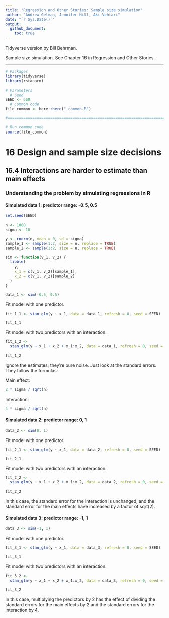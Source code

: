 ```yaml
---
title: "Regression and Other Stories: Sample size simulation"
author: "Andrew Gelman, Jennifer Hill, Aki Vehtari"
date: "`r Sys.Date()`"
output:
  github_document:
    toc: true
---
```

Tidyverse version by Bill Behrman.

Sample size simulation. See Chapter 16 in Regression and Other Stories.

-------------

```r
# Packages
library(tidyverse)
library(rstanarm)

# Parameters
  # Seed
SEED <- 660
  # Common code
file_common <- here::here("_common.R")

#===============================================================================

# Run common code
source(file_common)
```

# 16 Design and sample size decisions

## 16.4 Interactions are harder to estimate than main effects

### Understanding the problem by simulating regressions in R

#### Simulated data 1: predictor range: -0.5, 0.5

```r
set.seed(SEED)

n <- 1000
sigma <- 10

y <- rnorm(n, mean = 0, sd = sigma)
sample_1 <- sample(1:2, size = n, replace = TRUE)
sample_2 <- sample(1:2, size = n, replace = TRUE)

sim <- function(v_1, v_2) {
  tibble(
    y,
    x_1 = c(v_1, v_2)[sample_1],
    x_2 = c(v_1, v_2)[sample_2]
  )
}

data_1 <- sim(-0.5, 0.5)
```

Fit model with one predictor.

```r
fit_1_1 <- stan_glm(y ~ x_1, data = data_1, refresh = 0, seed = SEED)

fit_1_1
```

Fit model with two predictors with an interaction.

```r
fit_1_2 <- 
  stan_glm(y ~ x_1 + x_2 + x_1:x_2, data = data_1, refresh = 0, seed = SEED)

fit_1_2
```

Ignore the estimates; they're pure noise. Just look at the standard errors. They follow the formulas:

Main effect:

```r
2 * sigma / sqrt(n)
```

Interaction:

```r
4 * sigma / sqrt(n)
```

#### Simulated data 2: predictor range: 0, 1

```r
data_2 <- sim(0, 1)
```

Fit model with one predictor.

```r
fit_2_1 <- stan_glm(y ~ x_1, data = data_2, refresh = 0, seed = SEED)

fit_2_1
```

Fit model with two predictors with an interaction.

```r
fit_2_2 <- 
  stan_glm(y ~ x_1 + x_2 + x_1:x_2, data = data_2, refresh = 0, seed = SEED)

fit_2_2
```

In this case, the standard error for the interaction is unchanged, and the standard error for the main effects have increased by a factor of sqrt(2).

#### Simulated data 3: predictor range: -1, 1

```r
data_3 <- sim(-1, 1)
```

Fit model with one predictor.

```r
fit_3_1 <- stan_glm(y ~ x_1, data = data_3, refresh = 0, seed = SEED)

fit_3_1
```

Fit model with two predictors with an interaction.

```r
fit_3_2 <- 
  stan_glm(y ~ x_1 + x_2 + x_1:x_2, data = data_3, refresh = 0, seed = SEED)

fit_3_2
```

In this case, multiplying the predictors by 2 has the effect of dividing the standard errors for the main effects by 2 and the standard errors for the interaction by 4.

